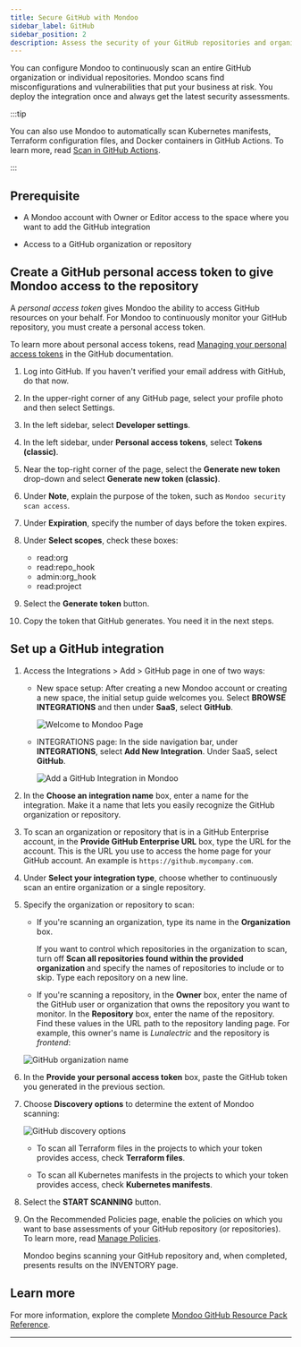 ```yaml
---
title: Secure GitHub with Mondoo
sidebar_label: GitHub
sidebar_position: 2
description: Assess the security of your GitHub repositories and organization with Mondoo
---
```


You can configure Mondoo to continuously scan an entire GitHub organization or individual repositories. Mondoo scans find misconfigurations and vulnerabilities that put your business at risk. You deploy the integration once and always get the latest security assessments.

:::tip

You can also use Mondoo to automatically scan Kubernetes manifests, Terraform configuration files, and Docker containers in GitHub Actions. To learn more, read [Scan in GitHub Actions](/platform/infra/supply/cicd/github-actions/).

:::

## Prerequisite

- A Mondoo account with Owner or Editor access to the space where you want to add the GitHub integration

- Access to a GitHub organization or repository

## Create a GitHub personal access token to give Mondoo access to the repository

A _personal access token_ gives Mondoo the ability to access GitHub resources on your behalf. For Mondoo to continuously monitor your GitHub repository, you must create a personal access token.

To learn more about personal access tokens, read [Managing your personal access tokens](https://docs.github.com/en/authentication/keeping-your-account-and-data-secure/managing-your-personal-access-tokens) in the GitHub documentation.

1. Log into GitHub. If you haven't verified your email address with GitHub, do that now.

2. In the upper-right corner of any GitHub page, select your profile photo and then select Settings.

3. In the left sidebar, select **Developer settings**.

4. In the left sidebar, under **Personal access tokens**, select **Tokens (classic)**.

5. Near the top-right corner of the page, select the **Generate new token** drop-down and select **Generate new token (classic)**.

6. Under **Note**, explain the purpose of the token, such as `Mondoo security scan access`.

7. Under **Expiration**, specify the number of days before the token expires.

8. Under **Select scopes**, check these boxes:

   - read:org
   - read:repo_hook
   - admin:org_hook
   - read:project

9. Select the **Generate token** button.

10. Copy the token that GitHub generates. You need it in the next steps.

## Set up a GitHub integration

1. Access the Integrations > Add > GitHub page in one of two ways:

   - New space setup: After creating a new Mondoo account or creating a new space, the initial setup guide welcomes you. Select **BROWSE INTEGRATIONS** and then under **SaaS**, select **GitHub**.

     ![Welcome to Mondoo Page](/img/platform/start/welcome_to_mondoo.png)

   - INTEGRATIONS page: In the side navigation bar, under **INTEGRATIONS**, select **Add New Integration**. Under SaaS, select **GitHub**.

     ![Add a GitHub Integration in Mondoo](/img/platform/infra/saas/github/gh-top.png)

2. In the **Choose an integration name** box, enter a name for the integration. Make it a name that lets you easily recognize the GitHub organization or repository.

3. To scan an organization or repository that is in a GitHub Enterprise account, in the **Provide GitHub Enterprise URL** box, type the URL for the account. This is the URL you use to access the home page for your GitHub account. An example is `https://github.mycompany.com`.

4. Under **Select your integration type**, choose whether to continuously scan an entire organization or a single repository.

5. Specify the organization or repository to scan:

   - If you're scanning an organization, type its name in the **Organization** box.

     If you want to control which repositories in the organization to scan, turn off **Scan all repositories found within the provided organization** and specify the names of repositories to include or to skip. Type each repository on a new line.

   - If you're scanning a repository, in the **Owner** box, enter the name of the GitHub user or organization that owns the repository you want to monitor. In the **Repository** box, enter the name of the repository. Find these values in the URL path to the repository landing page. For example, this owner's name is _Lunalectric_ and the repository is _frontend_:

   ![GitHub organization name](/img/platform/infra/saas/github/repo.png)

6. In the **Provide your personal access token** box, paste the GitHub token you generated in the previous section.

7. Choose **Discovery options** to determine the extent of Mondoo scanning:

   ![GitHub discovery options](/img/platform/infra/saas/github/gh-bottom.png)

   - To scan all Terraform files in the projects to which your token provides access, check **Terraform files**.

   - To scan all Kubernetes manifests in the projects to which your token provides access, check **Kubernetes manifests**.

8. Select the **START SCANNING** button.

9. On the Recommended Policies page, enable the policies on which you want to base assessments of your GitHub repository (or repositories). To learn more, read [Manage Policies](/platform/security/posture/policies/).

   Mondoo begins scanning your GitHub repository and, when completed, presents results on the INVENTORY page.

## Learn more

For more information, explore the complete [Mondoo GitHub Resource Pack Reference](/mql/resources/github-pack/).

---
